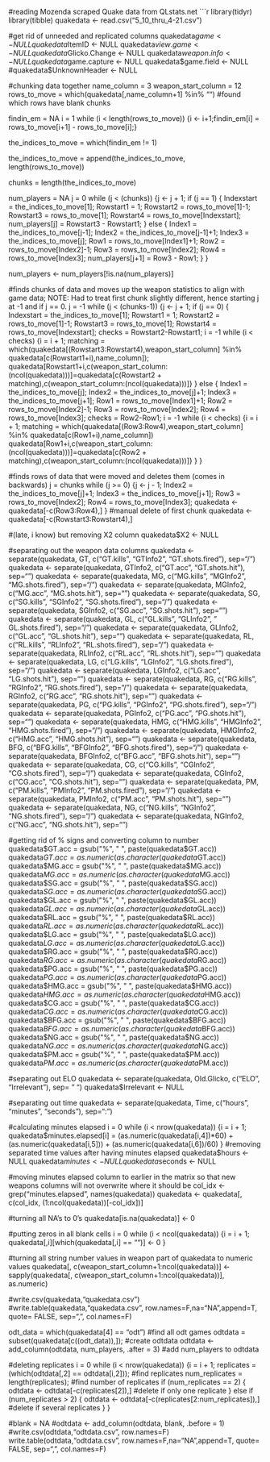 #reading Mozenda scraped Quake data from QLstats.net
```r
library(tidyr)
library(tibble)
quakedata <- read.csv("5_10_thru_4-21.csv")

#get rid of unneeded and replicated columns
quakedata$game <- NULL
quakedata$ItemID <- NULL
quakedata$view.game <- NULL
quakedata$Glicko.Change <- NULL
quakedata$weapon.info <- NULL
quakedata$game.capture <- NULL
quakedata$game.field <- NULL
#quakedata$UnknownHeader <- NULL

#chunking data together 
name_column = 3
weapon_start_column = 12
rows_to_move = which(quakedata[,name_column+1] %in% "") #found which rows have blank chunks

findin_em = NA
i = 1
while (i < length(rows_to_move)) {i <- i+1;findin_em[i] = rows_to_move[i+1] - rows_to_move[i];}

the_indices_to_move = which(findin_em != 1)

the_indices_to_move = append(the_indices_to_move, length(rows_to_move))

chunks = length(the_indices_to_move)

num_players = NA
j = 0
while (j < (chunks)) {j <- j + 1;
  if (j == 1) {
    Indexstart = the_indices_to_move[1];
    Rowstart1 = 1;
    Rowstart2 = rows_to_move[1]-1;
    Rowstart3 = rows_to_move[1];
    Rowstart4 = rows_to_move[Indexstart];
    num_players[j] = Rowstart3 - Rowstart1;
  } else {
    Index1 = the_indices_to_move[j-1];
    Index2 = the_indices_to_move[j-1]+1;
    Index3 = the_indices_to_move[j];
    Row1 = rows_to_move[Index1]+1;
    Row2 = rows_to_move[Index2]-1;
    Row3 = rows_to_move[Index2];
    Row4 = rows_to_move[Index3];
    num_players[j+1] = Row3 - Row1;
  }
}

num_players <- num_players[!is.na(num_players)]

#finds chunks of data and moves up the weapon statistics to align with game data; NOTE: Had to treat first chunk slightly different, hence starting j at -1 and if j == 0.
j = -1
while (j < (chunks-1)) {j <- j + 1;
  if (j == 0) {
    Indexstart = the_indices_to_move[1];
    Rowstart1 = 1;
    Rowstart2 = rows_to_move[1]-1;
    Rowstart3 = rows_to_move[1];
    Rowstart4 = rows_to_move[Indexstart];
    checks = Rowstart2-Rowstart1;
    i = -1
    while (i < checks) {i = i + 1;
      matching = which(quakedata[(Rowstart3:Rowstart4),weapon_start_column] %in% quakedata[c(Rowstart1+i),name_column]);
      quakedata[Rowstart1+i,c(weapon_start_column:(ncol(quakedata)))]=quakedata[c(Rowstart2 + matching),c(weapon_start_column:(ncol(quakedata)))]}
    } else {
    Index1 = the_indices_to_move[j];
    Index2 = the_indices_to_move[j]+1;
    Index3 = the_indices_to_move[j+1];
    Row1 = rows_to_move[Index1]+1;
    Row2 = rows_to_move[Index2]-1;
    Row3 = rows_to_move[Index2];
    Row4 = rows_to_move[Index3];
    checks = Row2-Row1;
    i = -1
    while (i < checks) {i = i + 1;
      matching = which(quakedata[(Row3:Row4),weapon_start_column] %in% quakedata[c(Row1+i),name_column])
      quakedata[Row1+i,c(weapon_start_column:(ncol(quakedata)))]=quakedata[c(Row2 + matching),c(weapon_start_column:(ncol(quakedata)))]}
    }
} 

#finds rows of data that were moved and deletes them (comes in backwards)
j = chunks 
while (j >= 0) {j <- j - 1;
Index2 = the_indices_to_move[j]+1;
Index3 = the_indices_to_move[j+1];
Row3 = rows_to_move[Index2];
Row4 = rows_to_move[Index3];
quakedata <- quakedata[-c(Row3:Row4),]
}
#manual delete of first chunk
quakedata <- quakedata[-c(Rowstart3:Rowstart4),]

#(late, i know) but removing X2 column
quakedata$X2 <- NULL


#separating out the weapon data columns
quakedata <- separate(quakedata, GT, c("GT.kills", "GTInfo2", "GT.shots.fired"), sep="/")
quakedata <- separate(quakedata, GTInfo2, c("GT.acc", "GT.shots.hit"), sep="\n\n")
quakedata <- separate(quakedata, MG, c("MG.kills", "MGInfo2", "MG.shots.fired"), sep="/")
quakedata <- separate(quakedata, MGInfo2, c("MG.acc", "MG.shots.hit"), sep="\n\n")
quakedata <- separate(quakedata, SG, c("SG.kills", "SGInfo2", "SG.shots.fired"), sep="/")
quakedata <- separate(quakedata, SGInfo2, c("SG.acc", "SG.shots.hit"), sep="\n\n")
quakedata <- separate(quakedata, GL, c("GL.kills", "GLInfo2", " GL.shots.fired"), sep="/")
quakedata <- separate(quakedata, GLInfo2, c("GL.acc", "GL.shots.hit"), sep="\n\n")
quakedata <- separate(quakedata, RL, c("RL.kills", "RLInfo2", "RL.shots.fired"), sep="/")
quakedata <- separate(quakedata, RLInfo2, c("RL.acc", "RL.shots.hit"), sep="\n\n")
quakedata <- separate(quakedata, LG, c("LG.kills", "LGInfo2", "LG.shots.fired"), sep="/")
quakedata <- separate(quakedata, LGInfo2, c("LG.acc", "LG.shots.hit"), sep="\n\n")
quakedata <- separate(quakedata, RG, c("RG.kills", "RGInfo2", "RG.shots.fired"), sep="/")
quakedata <- separate(quakedata, RGInfo2, c("RG.acc", "RG.shots.hit"), sep="\n\n")
quakedata <- separate(quakedata, PG, c("PG.kills", "PGInfo2", "PG.shots.fired"), sep="/")
quakedata <- separate(quakedata, PGInfo2, c("PG.acc", "PG.shots.hit"), sep="\n\n")
quakedata <- separate(quakedata, HMG, c("HMG.kills", "HMGInfo2", "HMG.shots.fired"), sep="/")
quakedata <- separate(quakedata, HMGInfo2, c("HMG.acc", "HMG.shots.hit"), sep="\n\n")
quakedata <- separate(quakedata, BFG, c("BFG.kills", "BFGInfo2", "BFG.shots.fired"), sep="/")
quakedata <- separate(quakedata, BFGInfo2, c("BFG.acc", "BFG.shots.hit"), sep="\n\n")
quakedata <- separate(quakedata, CG, c("CG.kills", "CGInfo2", "CG.shots.fired"), sep="/")
quakedata <- separate(quakedata, CGInfo2, c("CG.acc", "CG.shots.hit"), sep="\n\n")
quakedata <- separate(quakedata, PM, c("PM.kills", "PMInfo2", "PM.shots.fired"), sep="/")
quakedata <- separate(quakedata, PMInfo2, c("PM.acc", "PM.shots.hit"), sep="\n\n")
quakedata <- separate(quakedata, NG, c("NG.kills", "NGInfo2", "NG.shots.fired"), sep="/")
quakedata <- separate(quakedata, NGInfo2, c("NG.acc", "NG.shots.hit"), sep="\n\n")

#getting rid of % signs and converting column to number
quakedata$GT.acc = gsub("%", " ", paste(quakedata$GT.acc))
quakedata$GT.acc = as.numeric(as.character(quakedata$GT.acc))
quakedata$MG.acc = gsub("%", " ", paste(quakedata$MG.acc))
quakedata$MG.acc = as.numeric(as.character(quakedata$MG.acc))
quakedata$SG.acc = gsub("%", " ", paste(quakedata$SG.acc))
quakedata$SG.acc = as.numeric(as.character(quakedata$SG.acc))
quakedata$GL.acc = gsub("%", " ", paste(quakedata$GL.acc))
quakedata$GL.acc = as.numeric(as.character(quakedata$GL.acc))
quakedata$RL.acc = gsub("%", " ", paste(quakedata$RL.acc))
quakedata$RL.acc = as.numeric(as.character(quakedata$RL.acc))
quakedata$LG.acc = gsub("%", " ", paste(quakedata$LG.acc))
quakedata$LG.acc = as.numeric(as.character(quakedata$LG.acc))
quakedata$RG.acc = gsub("%", " ", paste(quakedata$RG.acc))
quakedata$RG.acc = as.numeric(as.character(quakedata$RG.acc))
quakedata$PG.acc = gsub("%", " ", paste(quakedata$PG.acc))
quakedata$PG.acc = as.numeric(as.character(quakedata$PG.acc))
quakedata$HMG.acc = gsub("%", " ", paste(quakedata$HMG.acc))
quakedata$HMG.acc = as.numeric(as.character(quakedata$HMG.acc))
quakedata$CG.acc = gsub("%", " ", paste(quakedata$CG.acc))
quakedata$CG.acc = as.numeric(as.character(quakedata$CG.acc))
quakedata$BFG.acc = gsub("%", " ", paste(quakedata$BFG.acc))
quakedata$BFG.acc = as.numeric(as.character(quakedata$BFG.acc))
quakedata$NG.acc = gsub("%", " ", paste(quakedata$NG.acc))
quakedata$NG.acc = as.numeric(as.character(quakedata$NG.acc))
quakedata$PM.acc = gsub("%", " ", paste(quakedata$PM.acc))
quakedata$PM.acc = as.numeric(as.character(quakedata$PM.acc))

#separating out ELO
quakedata <- separate(quakedata, Old.Glicko, c("ELO", "Irrelevant"), sep= " ")
quakedata$Irrelevant <- NULL

#separating out time
quakedata <- separate(quakedata, Time, c("hours", "minutes", "seconds"), sep=":")

#calculating minutes elapsed
i = 0
while (i < nrow(quakedata)) {i = i + 1;
  quakedata$minutes.elapsed[i] = (as.numeric(quakedata[i,4])*60) + (as.numeric(quakedata[i,5])) + (as.numeric(quakedata[i,6])/60)
} 
#removing separated time values after having minutes elapsed
quakedata$hours <- NULL
quakedata$minutes <- NULL
quakedata$seconds <- NULL

#moving minutes elapsed column to earlier in the matrix so that new weapons columns will not overwrite where it should be
col_idx <- grep("minutes.elapsed", names(quakedata))
quakedata <- quakedata[, c(col_idx, (1:ncol(quakedata))[-col_idx])]


#turning all NA's to 0's
quakedata[is.na(quakedata)] <- 0

#putting zeros in all blank cells
i = 0
while (i < ncol(quakedata)) {i = i + 1;
  quakedata[,i][which(quakedata[,i] == "")] <- 0
} 

#turning all string number values in weapon part of quakedata to numeric values
quakedata[, c(weapon_start_column+1:ncol(quakedata))] <- sapply(quakedata[, c(weapon_start_column+1:ncol(quakedata))], as.numeric)


#write.csv(quakedata,"quakedata.csv")
#write.table(quakedata,"quakedata.csv", row.names=F,na="NA",append=T, quote= FALSE, sep=",", col.names=F)

odt_data = which(quakedata[4] == "odt") #find all odt games
odtdata = subset(quakedata[c((odt_data)),]); #create odtdata
odtdata <- add_column(odtdata, num_players, .after = 3) #add num_players to odtdata

#deleting replicates
i = 0
while (i < nrow(quakedata)) {i = i + 1;
  replicates = (which(odtdata[,2] == odtdata[i,2])); #find replicates
  num_replicates = length(replicates); #find number of replicates
  if (num_replicates == 2) {
    odtdata <- odtdata[-c(replicates[2]),] #delete if only one replicate
  } else if (num_replicates > 2) {
    odtdata <- odtdata[-c(replicates[2:num_replicates]),] #delete if several replicates
  }
}

#blank = NA
#odtdata <- add_column(odtdata, blank, .before = 1)
#write.csv(odtdata,"odtdata.csv", row.names=F)
write.table(odtdata,"odtdata.csv", row.names=F,na="NA",append=T, quote= FALSE, sep=",", col.names=F)